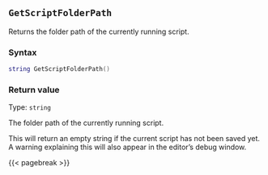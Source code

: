 ## `GetScriptFolderPath`

Returns the folder path\index{File paths!active script's path} of the currently running script.

### Syntax {-}

``` .lua
string GetScriptFolderPath()
```

### Return value {-}

Type: `string`

The folder path of the currently running script.

::: {.warningsection data-latex=""}
This will return an empty string if the current script has not been saved yet.
A warning explaining this will also appear in the editor's debug window.
:::

{{< pagebreak >}}